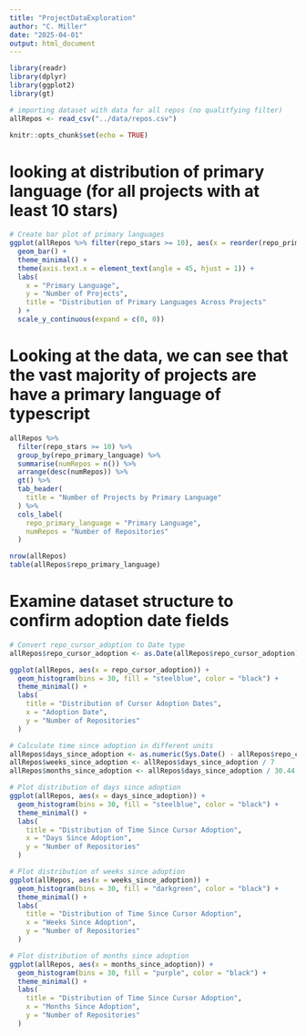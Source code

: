 ```yaml
---
title: "ProjectDataExploration"
author: "C. Miller"
date: "2025-04-01"
output: html_document
---
```


```r
library(readr)
library(dplyr)
library(ggplot2)
library(gt)

# importing dataset with data for all repos (no qualitfying filter)
allRepos <- read_csv("../data/repos.csv")

knitr::opts_chunk$set(echo = TRUE)
```

# looking at distribution of primary language (for all projects with at least 10 stars)
```r
# Create bar plot of primary languages
ggplot(allRepos %>% filter(repo_stars >= 10), aes(x = reorder(repo_primary_language, repo_primary_language, function(x) -length(x)))) +
  geom_bar() +
  theme_minimal() +
  theme(axis.text.x = element_text(angle = 45, hjust = 1)) +
  labs(
    x = "Primary Language",
    y = "Number of Projects",
    title = "Distribution of Primary Languages Across Projects"
  ) +
  scale_y_continuous(expand = c(0, 0))
```
# Looking at the data, we can see that the vast majority of projects are have a primary language of typescript

```r
allRepos %>%
  filter(repo_stars >= 10) %>%
  group_by(repo_primary_language) %>%
  summarise(numRepos = n()) %>%
  arrange(desc(numRepos)) %>%
  gt() %>%
  tab_header(
    title = "Number of Projects by Primary Language"
  ) %>%
  cols_label(
    repo_primary_language = "Primary Language",
    numRepos = "Number of Repositories"
  )

nrow(allRepos)
table(allRepos$repo_primary_language)
```

# Examine dataset structure to confirm adoption date fields
```r
# Convert repo_cursor_adoption to Date type
allRepos$repo_cursor_adoption <- as.Date(allRepos$repo_cursor_adoption)

ggplot(allRepos, aes(x = repo_cursor_adoption)) +
  geom_histogram(bins = 30, fill = "steelblue", color = "black") +
  theme_minimal() +
  labs(
    title = "Distribution of Cursor Adoption Dates",
    x = "Adoption Date",
    y = "Number of Repositories"
  )

# Calculate time since adoption in different units
allRepos$days_since_adoption <- as.numeric(Sys.Date() - allRepos$repo_cursor_adoption)
allRepos$weeks_since_adoption <- allRepos$days_since_adoption / 7
allRepos$months_since_adoption <- allRepos$days_since_adoption / 30.44  # Average days per month

# Plot distribution of days since adoption
ggplot(allRepos, aes(x = days_since_adoption)) +
  geom_histogram(bins = 30, fill = "steelblue", color = "black") +
  theme_minimal() +
  labs(
    title = "Distribution of Time Since Cursor Adoption",
    x = "Days Since Adoption",
    y = "Number of Repositories"
  )

# Plot distribution of weeks since adoption
ggplot(allRepos, aes(x = weeks_since_adoption)) +
  geom_histogram(bins = 30, fill = "darkgreen", color = "black") +
  theme_minimal() +
  labs(
    title = "Distribution of Time Since Cursor Adoption",
    x = "Weeks Since Adoption",
    y = "Number of Repositories"
  )

# Plot distribution of months since adoption
ggplot(allRepos, aes(x = months_since_adoption)) +
  geom_histogram(bins = 30, fill = "purple", color = "black") +
  theme_minimal() +
  labs(
    title = "Distribution of Time Since Cursor Adoption",
    x = "Months Since Adoption",
    y = "Number of Repositories"
  )
```
